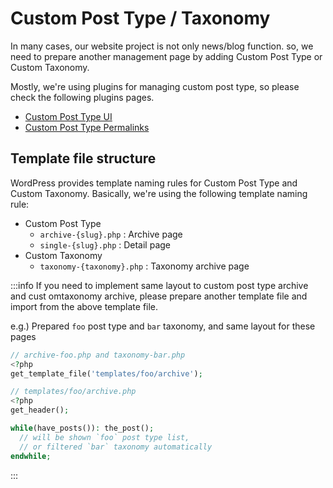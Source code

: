 # Custom Post Type / Taxonomy

In many cases, our website project is not only news/blog function. so, we need to prepare another management page by adding Custom Post Type or Custom Taxonomy.

Mostly, we're using plugins for managing custom post type, so please check the following plugins pages.

* [Custom Post Type UI](/docs/wordpress/plugins/custom-post/custom-post-type-ui)
* [Custom Post Type Permalinks](/docs/wordpress/plugins/custom-post/custom-post-type-permalinks)


## Template file structure

WordPress provides template naming rules for Custom Post Type and Custom Taxonomy. Basically, we're using the following template naming rule:

* Custom Post Type
  * `archive-{slug}.php` : Archive page
  * `single-{slug}.php` : Detail page
* Custom Taxonomy
  * `taxonomy-{taxonomy}.php` : Taxonomy archive page

:::info
If you need to implement same layout to custom post type archive and cust omtaxonomy archive, please prepare another template file and import from the above template file.

e.g.) Prepared `foo` post type and `bar` taxonomy, and same layout for these pages
```php
// archive-foo.php and taxonomy-bar.php
<?php
get_template_file('templates/foo/archive');
```

```php
// templates/foo/archive.php
<?php
get_header();

while(have_posts()): the_post();
  // will be shown `foo` post type list,
  // or filtered `bar` taxonomy automatically
endwhile;
```
:::

